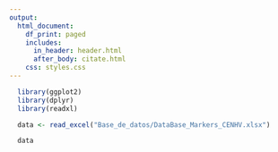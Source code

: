 ```yaml
---
output:
  html_document:
    df_print: paged
    includes:
      in_header: header.html
      after_body: citate.html
    css: styles.css
---
```

```r
  library(ggplot2)
  library(dplyr)
  library(readxl)
```

```r
  data <- read_excel("Base_de_datos/DataBase_Markers_CENHV.xlsx")
```

```r
  data
```
